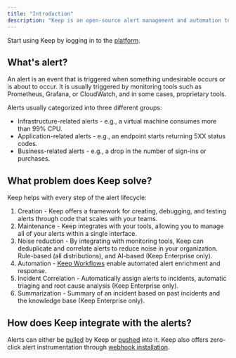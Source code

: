 ```yaml
---
title: "Introduction"
description: "Keep is an open-source alert management and automation tool that provides everything you need to create and manage alerts effectively."
---
```

<Note>Start using Keep by logging in to the [platform](https://platform.keephq.dev).</Note>

## What's alert?

An alert is an event that is triggered when something undesirable occurs or is about to occur.
It is usually triggered by monitoring tools such as Prometheus, Grafana, or CloudWatch, and in some cases, proprietary tools.

Alerts usually categorized into three different groups:
- Infrastructure-related alerts - e.g., a virtual machine consumes more than 99% CPU.
- Application-related alerts - e.g., an endpoint starts returning 5XX status codes.
- Business-related alerts - e.g., a drop in the number of sign-ins or purchases.

## What problem does Keep solve?
Keep helps with every step of the alert lifecycle:
1. Creation - Keep offers a framework for creating, debugging, and testing alerts through code that scales with your teams.
2. Maintenance - Keep integrates with your tools, allowing you to manage all of your alerts within a single interface.
3. Noise reduction - By integrating with monitoring tools, Keep can deduplicate and correlate alerts to reduce noise in your organization. Rule-based (all distributions), and AI-based (Keep Enterprise only).
4. Automation - [Keep Workflows](/workflows) enable automated alert enrichment and response.
5. Incident Correlation - Automatically assign alerts to incidents, automatic triaging and root cause analysis (Keep Enterprise only).
6. Summarization - Summary of an incident based on past incidents and the knowledge base (Keep Enterprise only).

## How does Keep integrate with the alerts?
Alerts can either be [pulled](/platform/alerts#pulled-alerts) by Keep or [pushed](/platform/alerts#pushed-alerts) into it. Keep also offers zero-click alert instrumentation through [webhook installation](/platform/providers#webhook-integration).